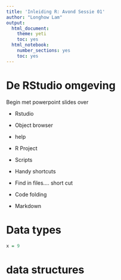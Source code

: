 ```yaml
---
title: 'Inleiding R: Avond Sessie 01'
author: "Longhow Lam"
output:
  html_document:
    theme: yeti
    toc: yes
  html_notebook:
    number_sections: yes
    toc: yes
---
```



# De RStudio omgeving

Begin met powerpoint slides over 

* Rstudio
* Object browser
* help

* R Project

* Scripts

* Handy shortcuts
+ Find in files.... short cut
+ Code folding

* Markdown


# Data types

```r
x = 9  

```


# data structures
